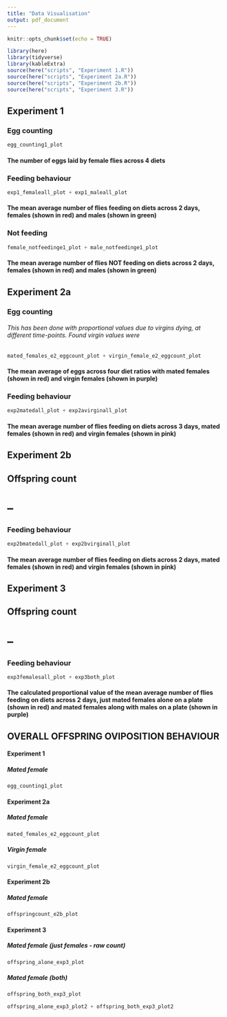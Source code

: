```yaml
---
title: "Data Visualisation"
output: pdf_document
---
```


```r
knitr::opts_chunk$set(echo = TRUE)
```
 


```r
library(here)
library(tidyverse)
library(kableExtra)
source(here("scripts", "Experiment 1.R"))
source(here("scripts", "Experiment 2a.R"))
source(here("scripts", "Experiment 2b.R"))
source(here("scripts", "Experiment 3.R"))
```



## Experiment 1

### Egg counting 

```r

egg_counting1_plot 

```

#### The number of eggs laid by female flies across 4 diets

### Feeding behaviour 

```r

exp1_femaleall_plot + exp1_maleall_plot

```

#### The mean average number of flies feeding on diets across 2 days, females (shown in red) and males (shown in green)

### Not feeding 

```r

female_notfeedinge1_plot + male_notfeedinge1_plot

```

#### The mean average number of flies NOT feeding on diets across 2 days, females (shown in red) and males (shown in green)


## Experiment 2a

### Egg counting 


###### This has been done with proportional values due to virgins dying, at different time-points. Found virgin values were 
```r
mated_females_e2_eggcount_plot + virgin_female_e2_eggcount_plot
```

#### The mean average of eggs across four diet ratios with mated females (shown in red) and virgin females (shown in purple)


### Feeding behaviour 

```r
exp2matedall_plot + exp2avirginall_plot
```

#### The mean average number of flies feeding on diets across 3 days, mated females (shown in red) and virgin females (shown in pink)


## Experiment 2b

## Offspring count 
# -- 

### Feeding behaviour 

```r
exp2bmatedall_plot + exp2bvirginall_plot
```

#### The mean average number of flies feeding on diets across 2 days, mated females (shown in red) and virgin females (shown in pink)

## Experiment 3

## Offspring count 
# -- 

### Feeding behaviour 

```r
exp3femalesall_plot + exp3both_plot
```

#### The calculated proportional value of the mean average number of flies feeding on diets across 2 days, just mated females alone on a plate (shown in red) and mated females along with males on a plate (shown in purple)






## OVERALL OFFSPRING OVIPOSITION BEHAVIOUR 

#### Experiment 1 
##### Mated female 

```r

egg_counting1_plot

```

#### Experiment 2a
##### Mated female 

```r

mated_females_e2_eggcount_plot

```

##### Virgin female 

```r

virgin_female_e2_eggcount_plot

```

#### Experiment 2b
##### Mated female 

```r

offspringcount_e2b_plot

```

#### Experiment 3
##### Mated female (just females - raw count)

```r

offspring_alone_exp3_plot 

```

##### Mated female (both)

```r

offspring_both_exp3_plot

```



```r

offspring_alone_exp3_plot2 + offspring_both_exp3_plot2 

```





